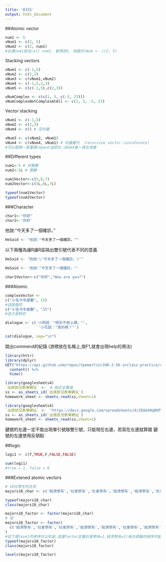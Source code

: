 ```yaml
---
title: '0325'
output: html_document
---
```


##Atomic vector
```r
num1 <- 5
vNum1 <- c(2, 5)
vNum2 <- c(2, num1)
#右邊num1是在call num1, 會得到5, 相當於vNum <- c(2, 5)
```

Stacking vectors
```r
vNum1 <- c(-1,5)
vNum2 <- c(2,3)
vNum3 <- c(vNum1,vNum2)
vNum4 <- c(-1,5,2,3)
vNum5 <- c(c(-1,5),c(2,3))
```

```r
vNumComplex <- c(c(1, 3, c(-5, 23)))
vNumComplexNotComplesAtAll <- c(1, 3, -5, 23)
```
Vector stacking
```r
vNum1 <- c(-1,5)
vNum2 <- c(2,3)
vNum4 <- c() # 空向量
```


```r
vNum3 <- c(vNum2, vNum1)
vNum4 <- c(vNum4, vNum1) # 向量疊代 （recursive vector concatenate）
#可以發現一直重複repeat這部分,vNum4會一直在改變
```

##Different types
```r
num1<-5 # 非整數
num2<-5L # 整數

num1Vector<-c(5,6,7)
num2Vector<-c(5L,6L,7L)
```

```r
typeof(num1Vector)
typeof(num2Vector)
```

###Character

```r
char1<-"你好"
char2<-'你好'
```

他說:"今天多了一個確診。"

```r
HeSaid <- "他說:"今天多了一個確診。""
```
以下兩種為讓R讓R區隔出雙引號代表不同的意義
```r
HeSaid <- "他說:\"今天多了一個確診。\""
```

```r
HeSaid <- '他說:"今天多了一個確診。"'
```

```r
char1Vector<-c("你好","How are you?")
```

###Atomic

```r
complexVector <- 
c("小名今年歲數", 15)
#這是錯的
c("小名今年歲數", "15")
#這才是對的
```

```r
dialogue <- c('小明說："明天不用上課。"',
               '小花說："真的嗎？"')

cat(dialogue, sep="\n")
```


跳出commend的紀錄
(游標放在名稱上,按F1,就會出現help的用法)
```r
library(httr)
library(dplyr)
GET("https://api.github.com/repos/tpemartin/108-2-56-inclass-practice/commits") %>%
  content() %>%
  View()
```

```r
library(googlesheets4)
`出席狀況表單網址` <-  # 缺乏定義值
ss <- as_sheets_id(`出席狀況表單網址`)
homework_sheet <- sheets_read(ss,sheet=1)
```

```r
library(googlesheets4)
`出席狀況表單網址` <-  "https://docs.google.com/spreadsheets/d/1EAG49qDKPWWi0ebkVr29TLrvVnoBPfkvxYY-J3xLAHY/edit#gid=458686645"
ss <- as_sheets_id(`出席狀況表單網址`)
homework_sheet <- sheets_read(ss,sheet=1)
```
鍵號的左邊一定不能出現單引號跟雙引號，只能現在右邊，若寫在左邊就算錯
鍵號的左邊使用反頓點`

##logic

```r
logi1 <- c(T,TRUE,F,FALSE,FALSE)
```
```r
sum(logi1)
#true = 1, false = 0
```

###Extened atomic vectors
```r
# 10位學生的主系
majors10_char <- c('經濟學系','社會學系','社會學系','經濟學系','經濟學系','社會學系','經濟學系','經濟學系','經濟學系','社會學系')

typeof(majors10_char)
class(majors10_char)
```

```r
majors10_factor <- factor(majors10_char)
# 或
majors10_factor <- factor(
  c('經濟學系','社會學系','社會學系','經濟學系','經濟學系','社會學系','經濟學系','經濟學系','經濟學系','社會學系')
)
#從下面level的排序可以知道,這邊factor定義社會學系=1,經濟學系=2(每台便腦的順序可能會不一樣)
typeof(majors10_factor)
class(majors10_factor)
```

```r
levels(majors10_factor)
```